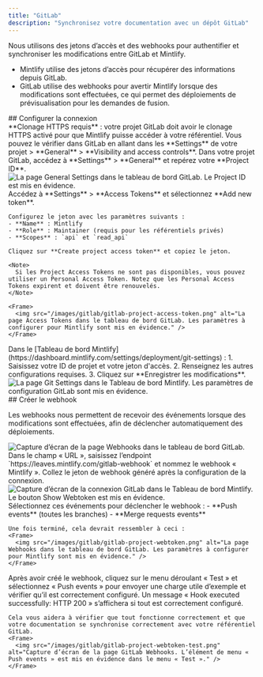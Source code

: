 ```yaml
---
title: "GitLab"
description: "Synchronisez votre documentation avec un dépôt GitLab"
---
```


Nous utilisons des jetons d’accès et des webhooks pour authentifier et synchroniser les modifications entre GitLab et Mintlify.

- Mintlify utilise des jetons d’accès pour récupérer des informations depuis GitLab.
- GitLab utilise des webhooks pour avertir Mintlify lorsque des modifications sont effectuées, ce qui permet des déploiements de prévisualisation pour les demandes de fusion.

<div id="set-up-the-connection">
  ## Configurer la connexion
</div>

<Note>
  **Clonage HTTPS requis** : votre projet GitLab doit avoir le clonage HTTPS activé pour que Mintlify puisse accéder à votre référentiel. Vous pouvez le vérifier dans GitLab en allant dans les **Settings** de votre projet > **General** > **Visibility and access controls**.
</Note>

<Steps>
  <Step title="Trouver votre ID de projet">
    Dans votre projet GitLab, accédez à **Settings** > **General** et repérez votre **Project ID**.
    <Frame>
      <img src="/images/gitlab/gitlab-project-id.png" alt="La page General Settings dans le tableau de bord GitLab. Le Project ID est mis en évidence." />
    </Frame>
  </Step>
  <Step title="Générer un jeton d'accès">
    Accédez à **Settings** > **Access Tokens** et sélectionnez **Add new token**.
    
    Configurez le jeton avec les paramètres suivants :
    - **Name** : Mintlify
    - **Role** : Maintainer (requis pour les référentiels privés)
    - **Scopes** : `api` et `read_api`
    
    Cliquez sur **Create project access token** et copiez le jeton.

    <Note>
      Si les Project Access Tokens ne sont pas disponibles, vous pouvez utiliser un Personal Access Token. Notez que les Personal Access Tokens expirent et doivent être renouvelés.
    </Note>

    <Frame>
      <img src="/images/gitlab/gitlab-project-access-token.png" alt="La page Access Tokens dans le tableau de bord GitLab. Les paramètres à configurer pour Mintlify sont mis en évidence." />
    </Frame>

  </Step>
  <Step title="Configurer la connexion">
    Dans le [Tableau de bord Mintlify](https://dashboard.mintlify.com/settings/deployment/git-settings) :
    1. Saisissez votre ID de projet et votre jeton d'accès.
    2. Renseignez les autres configurations requises.
    3. Cliquez sur **Enregistrer les modifications**.
    <Frame>
      <img src="/images/gitlab/gitlab-config.png" alt="La page Git Settings dans le Tableau de bord Mintlify. Les paramètres de configuration GitLab sont mis en évidence." />
    </Frame>
  </Step>
</Steps>

<div id="create-the-webhook">
  ## Créer le webhook
</div>

Les webhooks nous permettent de recevoir des événements lorsque des modifications sont effectuées, afin de déclencher automatiquement des déploiements.

<Steps>
  <Step title="Accédez à Settings > Webhooks et cliquez sur « Add new Webhook »">
    <Frame>
      <img src="/images/gitlab/gitlab-webhook.png" alt="Capture d’écran de la page Webhooks dans le tableau de bord GitLab." />
    </Frame>
  </Step>
  <Step title="Configurer l’URL et le webhook">
    Dans le champ « URL », saisissez l’endpoint `https://leaves.mintlify.com/gitlab-webhook` et nommez le webhook « Mintlify ».

  </Step>
  <Step title="Coller le jeton">
    Collez le jeton de webhook généré après la configuration de la connexion.
    <Frame>
      <img src="/images/gitlab/gitlab-show-webtoken.png" alt="Capture d’écran de la connexion GitLab dans le Tableau de bord Mintlify. Le bouton Show Webtoken est mis en évidence." />
    </Frame>
  </Step>
  <Step title="Sélectionner les événements">
    Sélectionnez ces événements pour déclencher le webhook :
    - **Push events** (toutes les branches)
    - **Merge requests events**
      
    Une fois terminé, cela devrait ressembler à ceci :
    <Frame>
      <img src="/images/gitlab/gitlab-project-webtoken.png" alt="La page Webhooks dans le tableau de bord GitLab. Les paramètres à configurer pour Mintlify sont mis en évidence." />
    </Frame>
  </Step>
  <Step title="Tester le webhook">
    Après avoir créé le webhook, cliquez sur le menu déroulant « Test » et sélectionnez « Push events » pour envoyer une charge utile d’exemple et vérifier qu’il est correctement configuré. Un message « Hook executed successfully: HTTP 200 » s’affichera si tout est correctement configuré.

    Cela vous aidera à vérifier que tout fonctionne correctement et que votre documentation se synchronise correctement avec votre référentiel GitLab.
    <Frame>
      <img src="/images/gitlab/gitlab-project-webtoken-test.png" alt="Capture d’écran de la page GitLab Webhooks. L’élément de menu « Push events » est mis en évidence dans le menu « Test »." />
    </Frame>

  </Step>
</Steps>